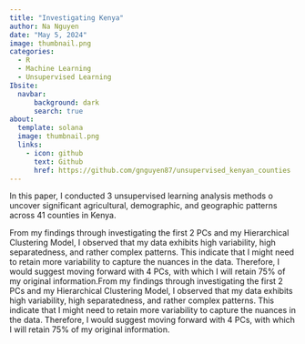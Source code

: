 ```yaml
---
title: "Investigating Kenya"
author: Na Nguyen
date: "May 5, 2024"
image: thumbnail.png
categories: 
  - R
  - Machine Learning
  - Unsupervised Learning
Ibsite: 
  navbar:
      background: dark
      search: true
about: 
  template: solana
  image: thumbnail.png
  links: 
    - icon: github
      text: Github
      href: https://github.com/gnguyen87/unsupervised_kenyan_counties
---
```


In this paper, I conducted 3 unsupervised learning analysis methods o uncover significant agricultural, demographic, and geographic patterns across 41 counties in Kenya.

From my findings through investigating the first 2 PCs and my Hierarchical Clustering Model, I observed that my data exhibits high variability, high separatedness, and rather complex patterns. This indicate that I might need to retain more variability to capture the nuances in the data. Therefore, I would suggest moving forward with 4 PCs, with which I will retain 75% of my original information.From my findings through investigating the first 2 PCs and my Hierarchical Clustering Model, I observed that my data exhibits high variability, high separatedness, and rather complex patterns. This indicate that I might need to retain more variability to capture the nuances in the data. Therefore, I would suggest moving forward with 4 PCs, with which I will retain 75% of my original information.
